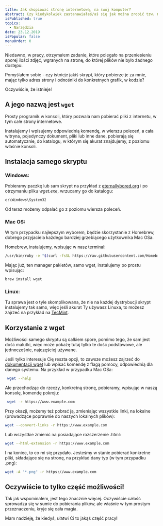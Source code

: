 ```yaml
---
title: Jak skopiować stronę internetową, na swój komputer?
abstract: Czy kiedykolwiek zastanawiałeś/aś się jak można zrobić tzw. mirror strony internetowej czyli jej pełną kopię? Właśnie o tym jest ten artykuł!
isPublished: true
topics:
  - Narzędzia
date: 23.12.2019
isPopular: false
menuOrder: 0
---
```


Niedawno, w pracy, otrzymałem zadanie, które polegało na przeniesieniu sporej ilości zdjęć, wgranych na stronę, do której plików nie było żadnego dostępu.

Pomyślałem sobie - czy istnieje jakiś skrypt, który pobierze je za mnie, mając tylko adres strony i odnośniki do konkretnych grafik, w kodzie?

Oczywiście, że istnieje!

## A jego nazwą jest `wget`

Prosty programik w konsoli, który pozwala nam pobierać pliki z internetu, w tym całe strony internetowe.

Instalujemy i wpisujemy odpowiednią komendę, w wierszu poleceń, a cała witryna, pojedynczy dokument, pliki lub inne dane, pobierają się automatycznie, do katalogu, w którym się akurat znajdujemy, z poziomu właśnie konsoli.

## Instalacja samego skryptu

### Windows:

Pobieramy paczkę lub sam skrypt na przykład z [eternallybored.org](https://eternallybored.org/misc/wget/) i po otrzymaniu pliku _wget.exe_, wrzucamy go do katalogu:

```bash
c:\Windows\System32
```

Od teraz możemy odpalać go z poziomu wiersza poleceń.

### Mac OS:

W tym przypadku najlepszym wyborem, będzie skorzystanie z Homebrew, dobrego przyjaciela każdego bardziej grzebiącego użytkownika Mac OSa.

Homebrew, instalujemy, wpisując w nasz terminal:

```bash
/usr/bin/ruby -e "$(curl -fsSL https://raw.githubusercontent.com/Homebrew/install/master/install)"
```

Mając już, ten manager pakietów, samo wget, instalujemy po prostu wpisując:

```bash
brew install wget
```

### Linux:

Tu sprawa jest o tyle skomplikowana, że nie na każdej dystrybucji skrypt instalujemy tak samo, więc jeśli akurat Ty używasz Linuxa, to możesz zajrzeć na przykład na [TecMint](https://www.tecmint.com/install-wget-in-linux/).

## Korzystanie z wget

Możliwości samego skryptu są całkiem spore, pomimo tego, że sam jest dość malutki, więc może pokażę tutaj tylko te dość podstawowe, ale jednocześnie, najczęściej używane.

Jeśli tylko interesuje Cię reszta opcji, to zawsze możesz zajrzeć do [dokumentacji wget](https://www.gnu.org/software/wget/manual/) lub wpisać komendę z flagą pomocy, odpowiednią dla danego systemu. Na przykład w przypadku Mac OSa:

```bash
 wget --help
```

Ale przechodząc do rzeczy, konkretną stronę, pobieramy, wpisując w naszą konsolę, komendę pokroju:

```bash
 wget -r https://www.example.com
```

Przy okazji, możemy też pobrać ją, zmieniając wszystkie linki, na lokalne (prowadzące poprawnie do naszych lokalnych plików):

```bash
wget --convert-links -r https://www.example.com
```

Lub wszystkie zmienić na posiadające rozszerzenie .html:

```bash
wget --html-extension -r https://www.example.com
```

I na koniec, to co mi się przydało. Jesteśmy w stanie pobierać konkretne pliki, składające się na stronę, na przykład dany typ (w tym przypadku .png):

```bash
wget -A "*.png" -r https://www.example.com
```

## Oczywiście to tylko część możliwości!

Tak jak wspominałem, jest tego znacznie więcej. Oczywiście całość sprowadza się w sumie do pobierania plików, ale właśnie w tym prostym przeznaczeniu, kryje się cała magia.

Mam nadzieję, że kiedyś, ułatwi Ci to jakąś część pracy!
